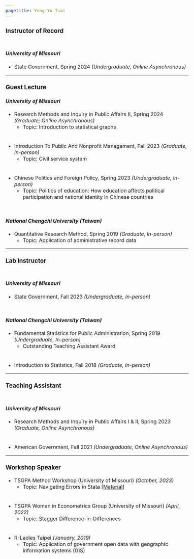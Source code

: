 ```yaml
---
pagetitle: Yung-Yu Tsai
---
```


<link rel="stylesheet" href="styles.css" type="text/css">
<style>
  body{
  font-size: 12pt;
}
</style>


### Instructor of Record
<div style="line-height:50%;"><br></div>

#### _University of Missouri_

* State Government, Spring 2024 _(Undergraduate, Online Asynchronous)_

------

### Guest Lecture

#### _University of Missouri_

* Research Methods and Inquiry in Public Affairs II, Spring 2024 _(Graduate; Online Asynchronous)_
  - Topic: Introduction to statistical graphs

<div style="line-height:50%;"><br></div>

* Introduction To Public And Nonprofit Management, Fall 2023 _(Graduate, In-person)_
  - Topic: Civil service system

<div style="line-height:50%;"><br></div>

* Chinese Politics and Foreign Policy, Spring 2023 _(Undergraduate, In-person)_
  - Topic: Politics of education: How education affects political participation and national identity in Chinese countries

<div style="line-height:100%;"><br></div>

#### _National Chengchi University (Taiwan)_

* Quantitative Research Method, Spring 2019 _(Graduate, In-person)_
  - Topic: Application of administrative record data
  
 
------

### Lab Instructor
<div style="line-height:50%;"><br></div>
  

#### _University of Missouri_

* State Government, Fall 2023 _(Undergraduate, In-person)_  

<div style="line-height:100%;"><br></div>

#### _National Chengchi University (Taiwan)_

* Fundamental Statistics for Public Administration, Spring 2019 _(Undergraduate, In-person)_
  - Outstanding Teaching Assistant Award

<div style="line-height:50%;"><br></div>
  
* Introduction to Statistics, Fall 2018 _(Graduate, In-person)_

------

### Teaching Assistant
<div style="line-height:50%;"><br></div>

#### _University of Missouri_

* Research Methods and Inquiry in Public Affairs I & II, Spring 2023 _(Graduate, Online Asynchronous)_

<div style="line-height:50%;"><br></div>

* American Government, Fall 2021 _(Undergraduate, Online Asynchronous)_

------

### Workshop Speaker

* TSGPA Method Workshop (University of Missouri) _(October, 2023)_
  - Topic: Navigating Errors in Stata [<a href = "https://github.com/yungyutsai/Stata_error" target="_blank">Material</a>]

 <div style="line-height:50%;"><br></div>

* TSGPA Women in Econometrics Group (University of Missouri) _(April, 2022)_
  - Topic: Stagger Difference-in-Differences
 
 <div style="line-height:50%;"><br></div>

* R-Ladies Taipei _(January, 2019)_
  - Topic: Application of government open data with geographic information systems (GIS)
